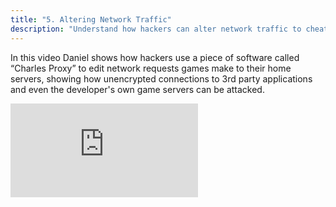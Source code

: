 ```yaml
---
title: "5. Altering Network Traffic"
description: "Understand how hackers can alter network traffic to cheat and steal in games."
---
```


In this video Daniel shows how hackers use a piece of software called “Charles Proxy” to edit network requests games make to their home servers, showing how unencrypted connections to 3rd party applications and even the developer's own game servers can be attacked.

<iframe
  className="w-full aspect-video rounded-lg"
  src="https://www.youtube.com/embed/8LdkvgWjfAM?si=VXsGjVsUYV4VjCp8"
  title="Altering Network Traffic"
  frameBorder="0"
  allow="accelerometer; fullscreen; autoplay; clipboard-write; encrypted-media; gyroscope; picture-in-picture"
  allowfullscreen
></iframe>
